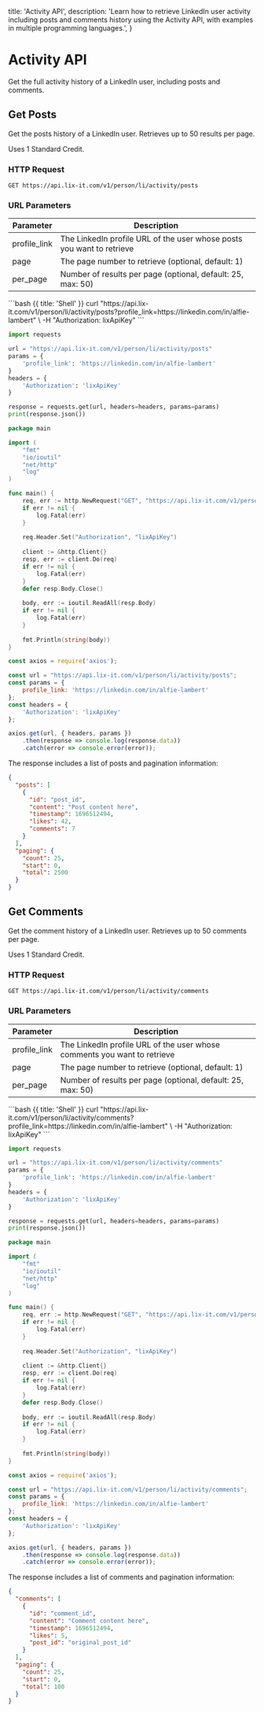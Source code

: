   title: 'Activity API',
  description:
    'Learn how to retrieve LinkedIn user activity including posts and comments history using the Activity API, with examples in multiple programming languages.',
}


<HeroPattern />

# Activity API

Get the full activity history of a LinkedIn user, including posts and comments.

## Get Posts

Get the posts history of a LinkedIn user. Retrieves up to 50 results per page.

<Note variant="purple">
Uses 1 Standard Credit.
</Note>

### HTTP Request

`GET https://api.lix-it.com/v1/person/li/activity/posts`

### URL Parameters

Parameter | Description
--------- | -----------
profile_link | The LinkedIn profile URL of the user whose posts you want to retrieve
page | The page number to retrieve (optional, default: 1)
per_page | Number of results per page (optional, default: 25, max: 50)

<CodeGroup title="Get Posts" tag="GET" label="/v1/person/li/activity/posts">
```bash {{ title: 'Shell' }}
curl "https://api.lix-it.com/v1/person/li/activity/posts?profile_link=https://linkedin.com/in/alfie-lambert" \
  -H "Authorization: lixApiKey"
```

```python {{ title: 'Python' }}
import requests

url = "https://api.lix-it.com/v1/person/li/activity/posts"
params = {
    'profile_link': 'https://linkedin.com/in/alfie-lambert'
}
headers = {
    'Authorization': 'lixApiKey'
}

response = requests.get(url, headers=headers, params=params)
print(response.json())
```

```go {{ title: 'Go' }}
package main

import (
    "fmt"
    "io/ioutil"
    "net/http"
    "log"
)

func main() {
    req, err := http.NewRequest("GET", "https://api.lix-it.com/v1/person/li/activity/posts?profile_link=https://linkedin.com/in/alfie-lambert", nil)
    if err != nil {
        log.Fatal(err)
    }
    
    req.Header.Set("Authorization", "lixApiKey")
    
    client := &http.Client{}
    resp, err := client.Do(req)
    if err != nil {
        log.Fatal(err)
    }
    defer resp.Body.Close()
    
    body, err := ioutil.ReadAll(resp.Body)
    if err != nil {
        log.Fatal(err)
    }
    
    fmt.Println(string(body))
}
```

```javascript {{ title: 'Node.js' }}
const axios = require('axios');

const url = "https://api.lix-it.com/v1/person/li/activity/posts";
const params = {
    profile_link: 'https://linkedin.com/in/alfie-lambert'
};
const headers = {
    'Authorization': 'lixApiKey'
};

axios.get(url, { headers, params })
    .then(response => console.log(response.data))
    .catch(error => console.error(error));
```
</CodeGroup>

The response includes a list of posts and pagination information:

```json
{
  "posts": [
    {
      "id": "post_id",
      "content": "Post content here",
      "timestamp": 1696512494,
      "likes": 42,
      "comments": 7
    }
  ],
  "paging": {
    "count": 25,
    "start": 0,
    "total": 2500
  }
}
```

## Get Comments

Get the comment history of a LinkedIn user. Retrieves up to 50 comments per page.

<Note variant="purple">
Uses 1 Standard Credit.
</Note>

### HTTP Request

`GET https://api.lix-it.com/v1/person/li/activity/comments`

### URL Parameters

Parameter | Description
--------- | -----------
profile_link | The LinkedIn profile URL of the user whose comments you want to retrieve
page | The page number to retrieve (optional, default: 1)
per_page | Number of results per page (optional, default: 25, max: 50)

<CodeGroup title="Get Comments" tag="GET" label="/v1/person/li/activity/comments">
```bash {{ title: 'Shell' }}
curl "https://api.lix-it.com/v1/person/li/activity/comments?profile_link=https://linkedin.com/in/alfie-lambert" \
  -H "Authorization: lixApiKey"
```

```python {{ title: 'Python' }}
import requests

url = "https://api.lix-it.com/v1/person/li/activity/comments"
params = {
    'profile_link': 'https://linkedin.com/in/alfie-lambert'
}
headers = {
    'Authorization': 'lixApiKey'
}

response = requests.get(url, headers=headers, params=params)
print(response.json())
```

```go {{ title: 'Go' }}
package main

import (
    "fmt"
    "io/ioutil"
    "net/http"
    "log"
)

func main() {
    req, err := http.NewRequest("GET", "https://api.lix-it.com/v1/person/li/activity/comments?profile_link=https://linkedin.com/in/alfie-lambert", nil)
    if err != nil {
        log.Fatal(err)
    }
    
    req.Header.Set("Authorization", "lixApiKey")
    
    client := &http.Client{}
    resp, err := client.Do(req)
    if err != nil {
        log.Fatal(err)
    }
    defer resp.Body.Close()
    
    body, err := ioutil.ReadAll(resp.Body)
    if err != nil {
        log.Fatal(err)
    }
    
    fmt.Println(string(body))
}
```

```javascript {{ title: 'Node.js' }}
const axios = require('axios');

const url = "https://api.lix-it.com/v1/person/li/activity/comments";
const params = {
    profile_link: 'https://linkedin.com/in/alfie-lambert'
};
const headers = {
    'Authorization': 'lixApiKey'
};

axios.get(url, { headers, params })
    .then(response => console.log(response.data))
    .catch(error => console.error(error));
```
</CodeGroup>

The response includes a list of comments and pagination information:

```json
{
  "comments": [
    {
      "id": "comment_id",
      "content": "Comment content here",
      "timestamp": 1696512494,
      "likes": 5,
      "post_id": "original_post_id"
    }
  ],
  "paging": {
    "count": 25,
    "start": 0,
    "total": 100
  }
}
```
